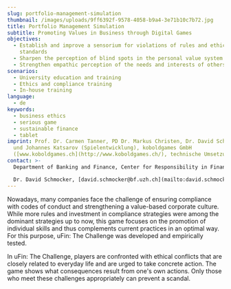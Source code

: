 ```yaml
---
slug: portfolio-management-simulation
thumbnail: /images/uploads/9ff6392f-9578-4058-b9a4-3e71b10c7b72.jpg
title: Portfolio Management Simulation
subtitle: Promoting Values in Business through Digital Games
objectives:
  - Establish and improve a sensorium for violations of rules and ethical
    standards
  - Sharpen the perception of blind spots in the personal value system
  - Strengthen empathic perception of the needs and interests of others
scenarios:
  - University education and training
  - Ethics and compliance training
  - In-house training
language:
  - de
keywords:
  - business ethics
  - serious game
  - sustainable finance
  - tablet
imprint: Prof. Dr. Carmen Tanner, PD Dr. Markus Christen, Dr. David Schmocker
  und Johannes Katsarov (Spielentwicklung), koboldgames GmbH
  ([www.koboldgames.ch](http://www.koboldgames.ch/), technische Umsetzung)
contact: >-
  Department of Banking and Finance, Center for Responsibility in Finance\

  Dr. David Schmocker, [david.schmocker@bf.uzh.ch](mailto:david.schmocker@bf.uzh.ch), [www.crf.uzh.ch](http://www.crf.uzh.ch/)
---
```

Nowadays, many companies face the challenge of ensuring compliance with codes of conduct and strengthening a value-based corporate culture. While more rules and investment in compliance strategies were among the dominant strategies up to now, this game focuses on the promotion of individual skills and thus complements current practices in an optimal way. For this purpose, uFin: The Challenge was developed and empirically tested.

In uFin: The Challenge, players are confronted with ethical conflicts that are closely related to everyday life and are urged to take concrete action. The game shows what consequences result from one's own actions. Only those who meet these challenges appropriately can prevent a scandal.
